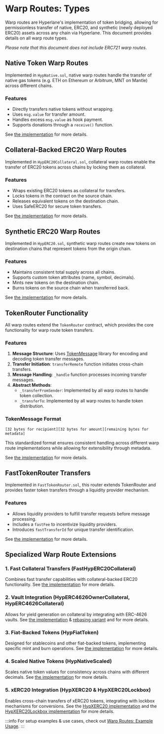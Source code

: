 # Warp Routes: Types

Warp routes are Hyperlane's implementation of token bridging, allowing for permissionless transfer of native, ERC20, and synthetic (newly deployed ERC20) assets across any chain via Hyperlane. This document provides details on all warp route types.

_Please note that this document does not include ERC721 warp routes._

## Native Token Warp Routes

Implemented in `HypNative.sol`, native warp routes handle the transfer of native gas tokens (e.g. ETH on Ethereum or Arbitrum, MNT on Mantle) across different chains.

### Features

- Directly transfers native tokens without wrapping.
- Uses `msg.value` for transfer amount.
- Handles excess `msg.value` as hook payment.
- Supports donations through a `receive()` function.

See [the implementation](https://github.com/hyperlane-xyz/hyperlane-monorepo/blob/main/solidity/contracts/token/HypNative.sol) for more details.

## Collateral-Backed ERC20 Warp Routes

Implemented in `HypERC20Collateral.sol`, collateral warp routes enable the transfer of ERC20 tokens across chains by locking them as collateral.

### Features

- Wraps existing ERC20 tokens as collateral for transfers.
- Locks tokens in the contract on the source chain.
- Releases equivalent tokens on the destination chain.
- Uses SafeERC20 for secure token transfers.

See [the implementation](https://github.com/hyperlane-xyz/hyperlane-monorepo/blob/main/solidity/contracts/token/HypERC20Collateral.sol) for more details.

## Synthetic ERC20 Warp Routes

Implemented in `HypERC20.sol`, synthetic warp routes create new tokens on destination chains that represent tokens from the origin chain.

### Features

- Maintains consistent total supply across all chains.
- Supports custom token attributes (name, symbol, decimals).
- Mints new tokens on the destination chain.
- Burns tokens on the source chain when transferred back.

See [the implementation](https://github.com/hyperlane-xyz/hyperlane-monorepo/blob/main/solidity/contracts/token/HypERC20.sol) for more details.

## TokenRouter Functionality

All warp routes extend the `TokenRouter` contract, which provides the core functionality for warp route token transfers.

### Features

1. **Message Structure**: Uses [TokenMessage](https://github.com/hyperlane-xyz/hyperlane-monorepo/blob/main/solidity/contracts/token/libs/TokenMessage.sol) library for encoding and decoding token transfer messages.
2. **Transfer Initiation**: `transferRemote` function initiates cross-chain transfers.
3. **Message Handling**: `_handle` function processes incoming transfer messages.
4. **Abstract Methods**:
   - `_transferFromSender`: Implemented by all warp routes to handle token collection.
   - `_transferTo`: Implemented by all warp routes to handle token distribution.

### TokenMessage Format

```solidity
[32 bytes for recipient][32 bytes for amount][remaining bytes for metadata]
```

This standardized format ensures consistent handling across different warp route implementations while allowing for extensibility through metadata.

See [the implementation](https://github.com/hyperlane-xyz/hyperlane-monorepo/blob/main/solidity/contracts/token/libs/TokenRouter.sol) for more details.

## FastTokenRouter Transfers

Implemented in `FastTokenRouter.sol`, this router extends TokenRouter and provides faster token transfers through a liquidity provider mechanism.

### Features

- Allows liquidity providers to fulfill transfer requests before message processing.
- Includes a `fastFee` to incentivize liquidity providers.
- Introduces `fastTransferId` for unique transfer identification.

See [the implementation](https://github.com/hyperlane-xyz/hyperlane-monorepo/blob/main/solidity/contracts/token/libs/FastTokenRouter.sol) for more details.

## Specialized Warp Route Extensions

### 1. Fast Collateral Transfers (FastHypERC20Collateral)

Combines fast transfer capabilities with collateral-backed ERC20 functionality. See [the implementation](https://github.com/hyperlane-xyz/hyperlane-monorepo/blob/main/solidity/contracts/token/extensions/FastHypERC20Collateral.sol) for more details.

### 2. Vault Integration (HypERC4626OwnerCollateral, HypERC4626Collateral)

Allows for yield generation on collateral by integrating with ERC-4626 vaults. See [the implementation](https://github.com/hyperlane-xyz/hyperlane-monorepo/blob/main/solidity/contracts/token/extensions/HypERC4626OwnerCollateral.sol) & [rebasing variant](https://github.com/hyperlane-xyz/hyperlane-monorepo/blob/main/solidity/contracts/token/extensions/HypERC4626Collateral.sol) and for more details.

### 3. Fiat-Backed Tokens (HypFiatToken)

Designed for stablecoins and other fiat-backed tokens, implementing specific mint and burn operations. See [the implementation](https://github.com/hyperlane-xyz/hyperlane-monorepo/blob/main/solidity/contracts/token/extensions/HypFiatToken.sol) for more details.

### 4. Scaled Native Tokens (HypNativeScaled)

Scales native token values for consistency across chains with different decimals. See [the implementation](https://github.com/hyperlane-xyz/hyperlane-monorepo/blob/main/solidity/contracts/token/extensions/HypNativeScaled.sol) for more details.

### 5. xERC20 Integration (HypXERC20 & HypXERC20Lockbox)

Enables cross-chain transfers of xERC20 tokens, integrating with lockbox mechanisms for conversions. See the [HypXERC20 implementation](https://github.com/hyperlane-xyz/hyperlane-monorepo/blob/main/solidity/contracts/token/extensions/HypXERC20.sol) and the [HypXERC20Lockbox implementation](https://github.com/hyperlane-xyz/hyperlane-monorepo/blob/main/solidity/contracts/token/extensions/HypXERC20Lockbox.sol) for more details.

:::info
For setup examples & use cases, check out [Warp Routes: Example Usage](./warp-routes-example-usage.mdx).
:::
